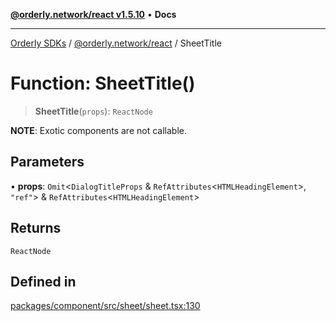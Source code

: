 [**@orderly.network/react v1.5.10**](/sdks/tech-doc/@orderly.network/react/README) • **Docs**

***

[Orderly SDKs](/sdks/tech-doc/packages) / [@orderly.network/react](/sdks/tech-doc/@orderly.network/react/README) / SheetTitle

# Function: SheetTitle()

> **SheetTitle**(`props`): `ReactNode`

**NOTE**: Exotic components are not callable.

## Parameters

• **props**: `Omit`\<`DialogTitleProps` & `RefAttributes`\<`HTMLHeadingElement`\>, `"ref"`\> & `RefAttributes`\<`HTMLHeadingElement`\>

## Returns

`ReactNode`

## Defined in

[packages/component/src/sheet/sheet.tsx:130](https://github.com/OrderlyNetwork/js-sdk/blob/554ae704783e3b83c40bb234a899e8f02987d9b6/packages/component/src/sheet/sheet.tsx#L130)
